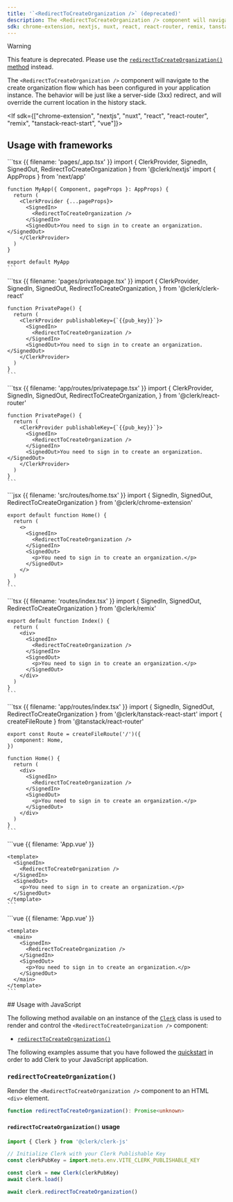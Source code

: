 ```yaml
---
title: '`<RedirectToCreateOrganization />` (deprecated)'
description: The <RedirectToCreateOrganization /> component will navigate to the user profile URL which has been configured in your application instance. The behavior will be just like a server-side (3xx) redirect, and will override the current location in the history stack.
sdk: chrome-extension, nextjs, nuxt, react, react-router, remix, tanstack-react-start, vue, js-frontend
---
```


> [!WARNING]
> This feature is deprecated. Please use the [`redirectToCreateOrganization()` method](/docs/references/javascript/clerk#redirect-to-create-organization) instead.

The `<RedirectToCreateOrganization />` component will navigate to the create organization flow which has been configured in your application instance. The behavior will be just like a server-side (3xx) redirect, and will override the current location in the history stack.

<If sdk={["chrome-extension", "nextjs", "nuxt", "react", "react-router", "remix", "tanstack-react-start", "vue"]}>
  ## Usage with frameworks

  <If sdk="nextjs">
    ```tsx {{ filename: 'pages/_app.tsx' }}
    import { ClerkProvider, SignedIn, SignedOut, RedirectToCreateOrganization } from '@clerk/nextjs'
    import { AppProps } from 'next/app'

    function MyApp({ Component, pageProps }: AppProps) {
      return (
        <ClerkProvider {...pageProps}>
          <SignedIn>
            <RedirectToCreateOrganization />
          </SignedIn>
          <SignedOut>You need to sign in to create an organization.</SignedOut>
        </ClerkProvider>
      )
    }

    export default MyApp
    ```
  </If>

  <If sdk="react">
    ```tsx {{ filename: 'pages/privatepage.tsx' }}
    import {
      ClerkProvider,
      SignedIn,
      SignedOut,
      RedirectToCreateOrganization,
    } from '@clerk/clerk-react'

    function PrivatePage() {
      return (
        <ClerkProvider publishableKey={`{{pub_key}}`}>
          <SignedIn>
            <RedirectToCreateOrganization />
          </SignedIn>
          <SignedOut>You need to sign in to create an organization.</SignedOut>
        </ClerkProvider>
      )
    }
    ```
  </If>

  <If sdk="react-router">
    ```tsx {{ filename: 'app/routes/privatepage.tsx' }}
    import {
      ClerkProvider,
      SignedIn,
      SignedOut,
      RedirectToCreateOrganization,
    } from '@clerk/react-router'

    function PrivatePage() {
      return (
        <ClerkProvider publishableKey={`{{pub_key}}`}>
          <SignedIn>
            <RedirectToCreateOrganization />
          </SignedIn>
          <SignedOut>You need to sign in to create an organization.</SignedOut>
        </ClerkProvider>
      )
    }
    ```
  </If>

  <If sdk="chrome-extension">
    ```jsx {{ filename: 'src/routes/home.tsx' }}
    import { SignedIn, SignedOut, RedirectToCreateOrganization } from '@clerk/chrome-extension'

    export default function Home() {
      return (
        <>
          <SignedIn>
            <RedirectToCreateOrganization />
          </SignedIn>
          <SignedOut>
            <p>You need to sign in to create an organization.</p>
          </SignedOut>
        </>
      )
    }
    ```
  </If>

  <If sdk="remix">
    ```tsx {{ filename: 'routes/index.tsx' }}
    import { SignedIn, SignedOut, RedirectToCreateOrganization } from '@clerk/remix'

    export default function Index() {
      return (
        <div>
          <SignedIn>
            <RedirectToCreateOrganization />
          </SignedIn>
          <SignedOut>
            <p>You need to sign in to create an organization.</p>
          </SignedOut>
        </div>
      )
    }
    ```
  </If>

  <If sdk="tanstack-react-start">
    ```tsx {{ filename: 'app/routes/index.tsx' }}
    import { SignedIn, SignedOut, RedirectToCreateOrganization } from '@clerk/tanstack-react-start'
    import { createFileRoute } from '@tanstack/react-router'

    export const Route = createFileRoute('/')({
      component: Home,
    })

    function Home() {
      return (
        <div>
          <SignedIn>
            <RedirectToCreateOrganization />
          </SignedIn>
          <SignedOut>
            <p>You need to sign in to create an organization.</p>
          </SignedOut>
        </div>
      )
    }
    ```
  </If>

  <If sdk="vue">
    ```vue {{ filename: 'App.vue' }}
    <script setup lang="ts">
    import { SignedIn, SignedOut, RedirectToCreateOrganization } from '@clerk/vue'
    </script>

    <template>
      <SignedIn>
        <RedirectToCreateOrganization />
      </SignedIn>
      <SignedOut>
        <p>You need to sign in to create an organization.</p>
      </SignedOut>
    </template>
    ```
  </If>

  <If sdk="nuxt">
    ```vue {{ filename: 'App.vue' }}
    <script setup lang="ts">
    // Components are automatically imported
    </script>

    <template>
      <main>
        <SignedIn>
          <RedirectToCreateOrganization />
        </SignedIn>
        <SignedOut>
          <p>You need to sign in to create an organization.</p>
        </SignedOut>
      </main>
    </template>
    ```
  </If>
</If>

<If sdk="js-frontend">
  ## Usage with JavaScript

  The following method available on an instance of the [`Clerk`](/docs/references/javascript/clerk) class is used to render and control the `<RedirectToCreateOrganization />` component:

  - [`redirectToCreateOrganization()`](#redirect-to-create-organization)

  The following examples assume that you have followed the [quickstart](/docs/quickstarts/javascript) in order to add Clerk to your JavaScript application.

  ### `redirectToCreateOrganization()`

  Render the `<RedirectToCreateOrganization />` component to an HTML `<div>` element.

  ```typescript
  function redirectToCreateOrganization(): Promise<unknown>
  ```

  #### `redirectToCreateOrganization()` usage

  ```js {{ filename: 'main.js', mark: [15] }}
  import { Clerk } from '@clerk/clerk-js'

  // Initialize Clerk with your Clerk Publishable Key
  const clerkPubKey = import.meta.env.VITE_CLERK_PUBLISHABLE_KEY

  const clerk = new Clerk(clerkPubKey)
  await clerk.load()

  await clerk.redirectToCreateOrganization()
  ```
</If>
